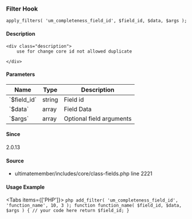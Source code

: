
<UMBreadCrumb type="filter"/>

### Filter Hook    
    
```
apply_filters( 'um_completeness_field_id', $field_id, $data, $args );
```

#### Description
    <div class="description">
        use for change core id not allowed duplicate
 
    </div>

#### Parameters
            
<table className="table-auto mt-2 border dark:border-gray-500 p-5 text-sm text-left">
<thead>
<tr>
<th  className="px-3">Name</th>
<th  className="px-3">Type</th>
<th  className="px-3">Description</th>
</tr>
</thead>
<tbody>
               <tr >
               <td className="px-3 py-2">`$field_id`</td>
               <td className="px-3 py-2">string</td>
               <td className="px-3 py-2 text-sm">Field id</td>
               </tr>
               <tr >
               <td className="px-3 py-2">`$data`</td>
               <td className="px-3 py-2">array</td>
               <td className="px-3 py-2 text-sm">Field Data</td>
               </tr>
               <tr >
               <td className="px-3 py-2">`$args`</td>
               <td className="px-3 py-2">array</td>
               <td className="px-3 py-2 text-sm">Optional field arguments</td>
               </tr>
</tbody>
</table>

#### Since
<div class="description">
2.0.13
</div>

#### Source
  - <Link href="https://github.com/ultimatemember/ultimatemember/tree/2.5.0/includes/core/class-fields.php#L2221">ultimatemember/includes/core/class-fields.php</Link> <Link href="https://github.com/ultimatemember/ultimatemember/tree/2.5.0/includes/core/class-fields.php#L2221">line 2221</Link>



#### Usage Example

<Tabs items={['PHP']}>
    <Tab>
    ```php
    add_filter( 'um_completeness_field_id', 'function_name', 10, 3 );
 function function_name( $field_id, $data, $args ) {
     // your code here
     return $field_id;
 }
    ```
    </Tab>
</Tabs>